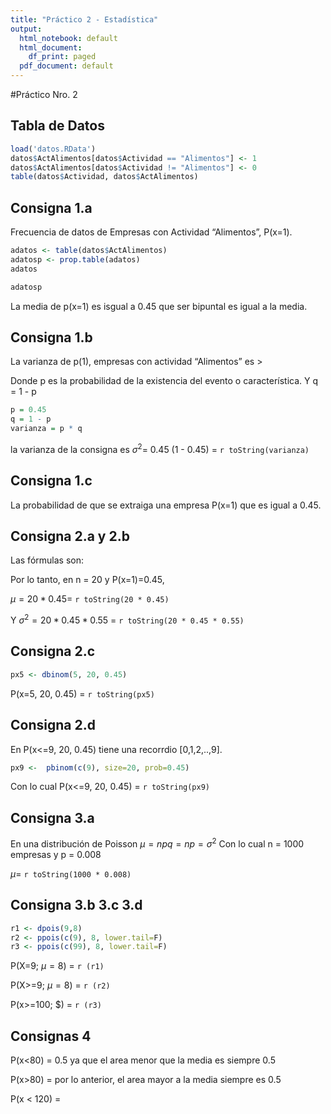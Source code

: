 ```yaml
---
title: "Práctico 2 - Estadística"
output:
  html_notebook: default
  html_document:
    df_print: paged
  pdf_document: default
---
```


#Práctico Nro. 2

## Tabla de Datos
```r
load('datos.RData')
datos$ActAlimentos[datos$Actividad == "Alimentos"] <- 1
datos$ActAlimentos[datos$Actividad != "Alimentos"] <- 0
table(datos$Actividad, datos$ActAlimentos)

```

## Consigna 1.a

Frecuencia de datos de Empresas con Actividad "Alimentos", P(x=1).


```r
adatos <- table(datos$ActAlimentos)
adatosp <- prop.table(adatos)
adatos
```

```r
adatosp
```

La media de p(x=1) es isgual a 0.45 que ser bipuntal es igual a la media.

## Consigna 1.b

La varianza de p(1), empresas con actividad "Alimentos" es >
\begin{equation*}
\sigma ^{2} = p . q\end{equation*}

Donde p es la probabilidad de la existencia del evento o característica. Y q = 1 - p

```r
p = 0.45
q = 1 - p
varianza = p * q
```

la varianza de la consigna es $\sigma ^ 2$= 0.45 (1 - 0.45) = `r toString(varianza)`

## Consigna 1.c

La probabilidad de que se extraiga una empresa P(x=1) que es igual a 0.45.

## Consigna 2.a y 2.b

Las fórmulas son:

\begin{equation*}
\mu = n . p \\
\sigma ^{2} = n.p.q
\end{equation*}

Por lo tanto, en n = 20 y P(x=1)=0.45, 

$\mu = 20 * 0.45 =$ `r toString(20 * 0.45)`

Y $\sigma ^ 2 = 20 * 0.45 * 0.55$ = `r toString(20 * 0.45 * 0.55)`

## Consigna 2.c

```r
px5 <- dbinom(5, 20, 0.45)
```


P(x=5, 20, 0.45) =  `r toString(px5)`

## Consigna 2.d

En P(x<=9, 20, 0.45) tiene una recorrdio [0,1,2,..,9].

```r
px9 <-  pbinom(c(9), size=20, prob=0.45)

```


Con lo cual P(x<=9, 20, 0.45) = `r toString(px9)`

## Consigna 3.a

En una distribución de Poisson $\mu = n p q = n p=\sigma^2$ 
Con lo cual n = 1000 empresas y p = 0.008

$\mu =$ `r toString(1000 * 0.008)`

## Consigna 3.b 3.c 3.d

```r
r1 <- dpois(9,8)
r2 <- ppois(c(9), 8, lower.tail=F)
r3 <- ppois(c(99), 8, lower.tail=F)
```


P(X=9; $\mu=8$) = `r (r1)`

P(X>=9; $\mu=8$) = `r (r2)`

P(x>=100; $\mu=8) = `r (r3)`

## Consignas 4

P(x<80) =  0.5 ya que el area menor que la media es siempre 0.5

P(x>80) = por lo anterior, el area mayor a la media siempre es 0.5

P(x < 120) = 
